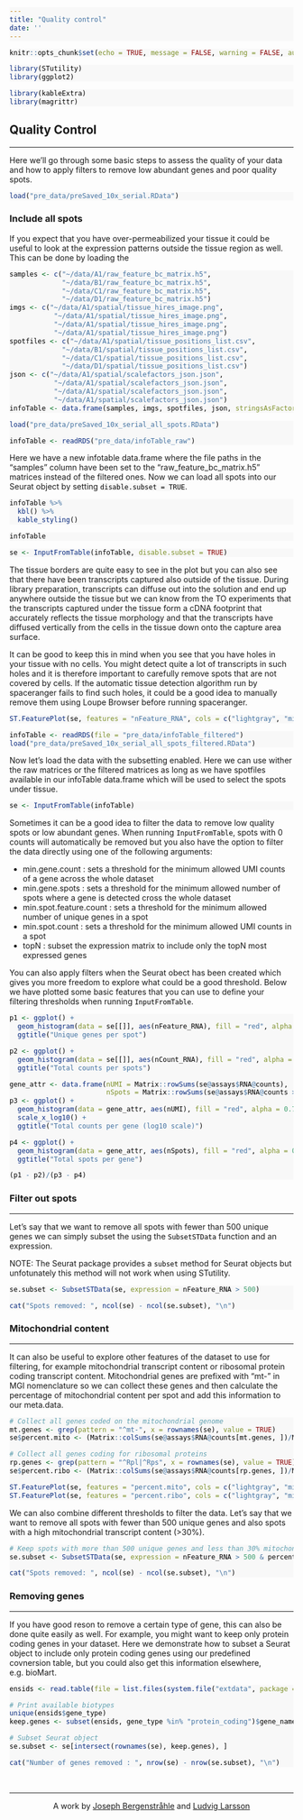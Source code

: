 ```yaml
---
title: "Quality control"
date: ''
---
```


<style type="text/css">
div.main-container {
  background-color: #FFFFFF !important;
  max-width: 1800px;
  margin-left: auto;
  margin-right: auto;
}
</style>

<style>
#TOC {
  background: url("https://www.spatialresearch.org/wp-content/uploads/2019/09/str-logo-spatial_research_3@2x.png");
  background-size: contain;
  padding-top: 100px !important;
  background-repeat: no-repeat;
  width: 500px;
  color: black;
  border-color: #FFFFFF !important;
}
</style>

<style> code, pre{
  background-color: #F8F8F8 !important;
  color: black !important;
}
</style>

<style> .watch-out {
  background-color: #F0F0F0;
  border: 1px #F0F0F0;
}
<style>

<style> 
body {
  color: black;
  font-size: 20pt;
}
</style>



```r
knitr::opts_chunk$set(echo = TRUE, message = FALSE, warning = FALSE, autodep = TRUE, class.source = "watch-out")
```

```r

library(STutility)
library(ggplot2)

```
```r
library(kableExtra)
library(magrittr)
```

## Quality Control
***

Here we'll go through some basic steps to assess the quality of your data and how to apply filters to remove low abundant genes and poor quality spots. 

```r

load("pre_data/preSaved_10x_serial.RData")

```

### Include all spots 

If you expect that you have over-permeabilized your tissue it could be useful to look at the expression patterns outside the tissue region as well. This can be done by loading the 

```r

samples <- c("~/data/A1/raw_feature_bc_matrix.h5",
             "~/data/B1/raw_feature_bc_matrix.h5",
             "~/data/C1/raw_feature_bc_matrix.h5",
             "~/data/D1/raw_feature_bc_matrix.h5")
imgs <- c("~/data/A1/spatial/tissue_hires_image.png",
           "~/data/A1/spatial/tissue_hires_image.png",
           "~/data/A1/spatial/tissue_hires_image.png",
           "~/data/A1/spatial/tissue_hires_image.png")
spotfiles <- c("~/data/A1/spatial/tissue_positions_list.csv",
             "~/data/B1/spatial/tissue_positions_list.csv",
             "~/data/C1/spatial/tissue_positions_list.csv",
             "~/data/D1/spatial/tissue_positions_list.csv")
json <- c("~/data/A1/spatial/scalefactors_json.json",
           "~/data/A1/spatial/scalefactors_json.json",
           "~/data/A1/spatial/scalefactors_json.json",
           "~/data/A1/spatial/scalefactors_json.json")
infoTable <- data.frame(samples, imgs, spotfiles, json, stringsAsFactors = FALSE)

```


```r

load("pre_data/preSaved_10x_serial_all_spots.RData")

infoTable <- readRDS("pre_data/infoTable_raw")

```

Here we have a new infotable data.frame where the file paths in the "samples" column have been set to the "raw_feature_bc_matrix.h5" matrices instead of the filtered ones. Now we can load all spots into our Seurat object by setting `disable.subset = TRUE`.

```r

infoTable %>%
  kbl() %>%
  kable_styling()

```
```r

infoTable

```

```r

se <- InputFromTable(infoTable, disable.subset = TRUE)

```

The tissue borders are quite easy to see in the plot but you can also see that there have been transcripts captured also outside of the tissue. During library preparation, transcripts can diffuse out into the solution and end up anywhere outside the tissue but we can know from the TO experiments that the transcripts captured under the tissue form a cDNA footprint that accurately reflects the tissue morphology and that the transcripts have diffused vertically from the cells in the tissue down onto the capture area surface. 

It can be good to keep this in mind when you see that you have holes in your tissue with no cells. You might detect quite a lot of transcripts in such holes and it is therefore important to carefully remove spots that are not covered by cells. If the automatic tissue detection algorithm run by spaceranger fails to find such holes, it could be a good idea to manually remove them using Loupe Browser before running spaceranger.

```r

ST.FeaturePlot(se, features = "nFeature_RNA", cols = c("lightgray", "mistyrose", "red", "dark red", "black"), ncol = 2, pt.size = 1.3)

```


```r

infoTable <- readRDS(file = "pre_data/infoTable_filtered")
load("pre_data/preSaved_10x_serial_all_spots_filtered.RData")

```

Now let's load the data with the subsetting enabled. Here we can use wither the raw matrices or the filtered matrices as long as we have spotfiles available in our infoTable data.frame which will be used to select the spots under tissue.

```r

se <- InputFromTable(infoTable)

```

Sometimes it can be a good idea to filter the data to remove low quality spots or low abundant genes. When running `InputFromTable`, spots with 0 counts will automatically be removed but you also have the option to filter the data directly using one of the following arguments:
  
  - min.gene.count : sets a threshold for the minimum allowed UMI counts of a gene across the whole dataset
  - min.gene.spots : sets a threshold for the minimum allowed number of spots where a gene is detected cross the whole dataset
  - min.spot.feature.count : sets a threshold for the minimum allowed number of unique genes in a spot
  - min.spot.count : sets a threshold for the minimum allowed UMI counts in a spot
  - topN : subset the expression matrix to include only the topN most expressed genes
  
You can also apply filters when the Seurat obect has been created which gives you more freedom to explore what could be a good threshold. Below we have plotted some basic features that you can use to define your filtering thresholds when running `InputFromTable`.

```r

p1 <- ggplot() +
  geom_histogram(data = se[[]], aes(nFeature_RNA), fill = "red", alpha = 0.7, bins = 50) +
  ggtitle("Unique genes per spot")

p2 <- ggplot() +
  geom_histogram(data = se[[]], aes(nCount_RNA), fill = "red", alpha = 0.7, bins = 50) +
  ggtitle("Total counts per spots")

gene_attr <- data.frame(nUMI = Matrix::rowSums(se@assays$RNA@counts), 
                        nSpots = Matrix::rowSums(se@assays$RNA@counts > 0))
p3 <- ggplot() +
  geom_histogram(data = gene_attr, aes(nUMI), fill = "red", alpha = 0.7, bins = 50) +
  scale_x_log10() +
  ggtitle("Total counts per gene (log10 scale)")

p4 <- ggplot() +
  geom_histogram(data = gene_attr, aes(nSpots), fill = "red", alpha = 0.7,  bins = 50) +
  ggtitle("Total spots per gene")

(p1 - p2)/(p3 - p4)

```

### Filter out spots
***

Let's say that we want to remove all spots with fewer than 500 unique genes we can simply subset the using the `SubsetSTData` function and an expression.

NOTE: The Seurat package provides a `subset` method for Seurat objects but unfotunately this method will not work when using STutility.

```r

se.subset <- SubsetSTData(se, expression = nFeature_RNA > 500)

cat("Spots removed: ", ncol(se) - ncol(se.subset), "\n")

```

### Mitochondrial content
***

It can also be useful to explore other features of the dataset to use for filtering, for example mitochondrial transcript content or ribosomal protein coding transcript content. Mitochondrial genes are prefixed with "mt-" in MGI nomenclature so we can collect these genes and then calculate the percentage of mitochondrial content per spot and add this information to our meta.data.

```r

# Collect all genes coded on the mitochondrial genome
mt.genes <- grep(pattern = "^mt-", x = rownames(se), value = TRUE)
se$percent.mito <- (Matrix::colSums(se@assays$RNA@counts[mt.genes, ])/Matrix::colSums(se@assays$RNA@counts))*100

# Collect all genes coding for ribosomal proteins
rp.genes <- grep(pattern = "^Rpl|^Rps", x = rownames(se), value = TRUE)
se$percent.ribo <- (Matrix::colSums(se@assays$RNA@counts[rp.genes, ])/Matrix::colSums(se@assays$RNA@counts))*100

ST.FeaturePlot(se, features = "percent.mito", cols = c("lightgray", "mistyrose", "red", "dark red", "black"), pt.size = 1.3, ncol = 2)
ST.FeaturePlot(se, features = "percent.ribo", cols = c("lightgray", "mistyrose", "red", "dark red", "black"), pt.size = 1.3, ncol = 2)

```

We can also combine different thresholds to filter the data. Let's say that we want to remove all spots with fewer than 500 unique genes and also spots with a high mitochondrial transcript content (>30%). 

```r

# Keep spots with more than 500 unique genes and less than 30% mitochondrial content
se.subset <- SubsetSTData(se, expression = nFeature_RNA > 500 & percent.mito < 30)

cat("Spots removed: ", ncol(se) - ncol(se.subset), "\n")

```

### Removing genes
***

If you have good reson to remove a certain type of gene, this can also be done quite easily as well. For example, you might want to keep only protein coding genes in your dataset. Here we demonstrate how to subset a Seurat object to include only protein coding genes using our predefined covnersion table, but you could also get this information elsewhere, e.g. bioMart.

```r

ensids <- read.table(file = list.files(system.file("extdata", package = "STutility"), full.names = T, pattern = "mouse_genes"), header = T, sep = "\t", stringsAsFactors = F)

# Print available biotypes
unique(ensids$gene_type)
keep.genes <- subset(ensids, gene_type %in% "protein_coding")$gene_name

# Subset Seurat object
se.subset <- se[intersect(rownames(se), keep.genes), ]

cat("Number of genes removed : ", nrow(se) - nrow(se.subset), "\n")

```

&nbsp;
<hr />
<p style="text-align: center;">A work by <a href="j.bergenstrahle@scilifelab.se">Joseph Bergenstråhle</a> and <a href="ludvig.larsson@scilifelab.se">Ludvig Larsson</a></p>

<!-- Add icon library -->
<link rel="stylesheet" href="https://cdnjs.cloudflare.com/ajax/libs/font-awesome/4.7.0/css/font-awesome.min.css">

<!-- Add font awesome icons -->
<p style="text-align: center;">
    <a href="https://www.spatialresearch.org" class="fa fa-beer"></a>
</p>

&nbsp;

